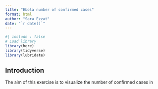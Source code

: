 ```yaml
---
title: "Ebola number of confirmed cases"
format: html
author: "Sara Ezzat"
date: "`r date()`"
---
```



````r
#| include : false
# Load library 
library(here)
library(tidyverse)
library(lubridate)
`````


## Introduction 

The aim of this exercise is to visualize the number of confirmed cases in 